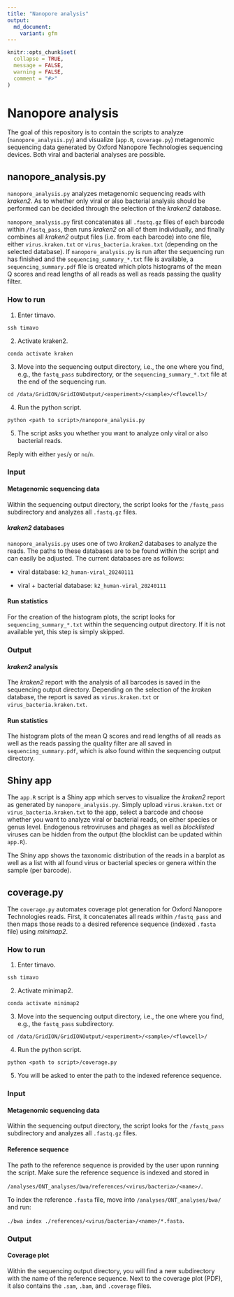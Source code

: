 ```yaml
---
title: "Nanopore analysis"
output: 
  md_document:
    variant: gfm
---
```


<!-- README.md is generated from README.Rmd. Please edit that file -->

```r
knitr::opts_chunk$set(
  collapse = TRUE,
  message = FALSE,
  warning = FALSE,
  comment = "#>"
)
```

# Nanopore analysis
The goal of this repository is to contain the scripts to analyze (`nanopore_analysis.py`) 
and visualize (`app.R`, `coverage.py`) metagenomic sequencing data
generated by Oxford Nanopore Technologies sequencing devices. Both viral and bacterial
analyses are possible.

## nanopore_analysis.py
`nanopore_analysis.py` analyzes metagenomic sequencing reads with *kraken2*.
As to whether only viral or also bacterial analysis should be performed can be
decided through the selection of the *kraken2* database.

`nanopore_analysis.py` first concatenates all `.fastq.gz` files of each barcode
within `/fastq_pass`, then runs *kraken2* on all of them individually, and finally
combines all *kraken2* output files (i.e. from each barcode) into one file, either
`virus.kraken.txt` or `virus_bacteria.kraken.txt` (depending on the selected database).
If `nanopore_analysis.py` is run after the sequencing run has finished and the
`sequencing_summary_*.txt` file is available, a `sequencing_summary.pdf` file is
created which plots histograms of the mean Q scores and read lengths of all reads
as well as reads passing the quality filter.


### How to run
1. Enter timavo.

  `ssh timavo`

2. Activate kraken2.

  `conda activate kraken`

3. Move into the sequencing output directory, i.e., the one where you find, e.g.,
the `fastq_pass` subdirectory, or the `sequencing_summary_*.txt` file at the end
of the sequencing run.

  `cd /data/GridION/GridIONOutput/<experiment>/<sample>/<flowcell>/`

4. Run the python script.

  `python <path to script>/nanopore_analysis.py`

5. The script asks you whether you want to analyze only viral or also bacterial reads.

Reply with either `yes`/`y` or `no`/`n`.


### Input
#### Metagenomic sequencing data
Within the sequencing output directory, the script looks for the `/fastq_pass`
subdirectory and analyzes all `.fastq.gz` files.

#### *kraken2* databases
`nanopore_analysis.py` uses one of two *kraken2* databases to analyze the reads.
The paths to these databases are to be found within the script and can easily be adjusted.
The current databases are as follows:

- viral database: `k2_human-viral_20240111`

- viral + bacterial database: `k2_human-viral_20240111`

#### Run statistics
For the creation of the histogram plots, the script looks for `sequencing_summary_*.txt`
within the sequencing output directory. If it is not available yet, this step is
simply skipped.


### Output
#### *kraken2* analysis
The *kraken2* report with the analysis of all barcodes is saved in the sequencing
output directory. Depending on the selection of the *kraken* database, the report
is saved as `virus.kraken.txt` or `virus_bacteria.kraken.txt`.

#### Run statistics
The histogram plots of the mean Q scores and read lengths of all reads as well as
the reads passing the quality filter are all saved in `sequencing_summary.pdf`,
which is also found within the sequencing output directory.


## Shiny app
The `app.R` script is a Shiny app which serves to visualize the *kraken2* report 
as generated by `nanopore_analysis.py`. Simply upload `virus.kraken.txt` or 
`virus_bacteria.kraken.txt` to the app, select a barcode and choose whether you 
want to analyze viral or bacterial reads, on either species  or genus level. 
Endogenous retroviruses and phages as well as *blocklisted* viruses can be hidden 
from the output (the blocklist can be updated within `app.R`).

The Shiny app shows the taxonomic distribution of the reads in a barplot as well as
a list with all found virus or bacterial species or genera within the sample
(per barcode).


## coverage.py
The `coverage.py` automates coverage plot generation for Oxford Nanopore Technologies
reads. First, it concatenates all reads within `/fastq_pass` and then maps those
reads to a desired reference sequence (indexed `.fasta` file) using *minimap2*.


### How to run
1. Enter timavo.

  `ssh timavo`

2. Activate minimap2.

  `conda activate minimap2`

3. Move into the sequencing output directory, i.e., the one where you find, e.g.,
the `fastq_pass` subdirectory.

  `cd /data/GridION/GridIONOutput/<experiment>/<sample>/<flowcell>/`

4. Run the python script.

  `python <path to script>/coverage.py`

5. You will be asked to enter the path to the indexed reference sequence.


### Input
#### Metagenomic sequencing data
Within the sequencing output directory, the script looks for the `/fastq_pass`
subdirectory and analyzes all `.fastq.gz` files.

#### Reference sequence
The path to the reference sequence is provided by the user upon running the script.
Make sure the reference sequence is indexed and stored in

`/analyses/ONT_analyses/bwa/references/<virus/bacteria>/<name>/`.

To index the reference `.fasta` file, move into `/analyses/ONT_analyses/bwa/` and run:

`./bwa index ./references/<virus/bacteria>/<name>/*.fasta`.


### Output
#### Coverage plot
Within the sequencing output directory, you will find a new subdirectory with the
name of the reference sequence. Next to the coverage plot (PDF), it also contains
the `.sam`, `.bam`, and `.coverage` files.
